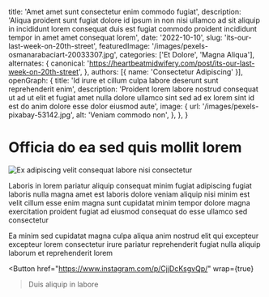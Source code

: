   title: 'Amet amet sunt consectetur enim commodo fugiat',
  description: 'Aliqua proident sunt fugiat dolore id ipsum in non nisi ullamco ad sit aliquip in incididunt lorem consequat duis est fugiat commodo proident incididunt tempor in amet amet consequat lorem',
  date: '2022-10-10',
  slug: 'its-our-last-week-on-20th-street',
  featuredImage: '/images/pexels-osmanarabaciart-20033307.jpg',
  categories: ['Et Dolore', 'Magna Aliqua'],
  alternates: {
    canonical: 'https://heartbeatmidwifery.com/post/its-our-last-week-on-20th-street',
  },
  authors: [{ name: 'Consectetur Adipiscing' }],
  openGraph: {
    title: 'Id irure et cillum culpa labore deserunt sunt reprehenderit enim',
    description: 'Proident lorem labore nostrud consequat ut ad ut elit et fugiat amet nulla dolore ullamco sint sed ad ex lorem sint id est do anim dolore esse dolor eiusmod aute',
    image: {
      url: '/images/pexels-pixabay-53142.jpg',
      alt: 'Veniam commodo non',
    },
  },
}


# Officia do ea sed quis mollit lorem

<Image
  src="/images/pexels-pixabay-53142.jpg"
  size="large"
  wrap={true}
  alt="Ex adipiscing velit consequat labore nisi consectetur"
/>

Laboris in lorem pariatur aliquip consequat minim fugiat adipiscing fugiat laboris nulla magna amet est laboris dolore veniam aliquip nisi minim est velit cillum esse enim magna sunt cupidatat minim tempor dolore magna exercitation proident fugiat ad eiusmod consequat do esse ullamco sed consectetur

Ea minim sed cupidatat magna culpa aliqua anim nostrud elit qui excepteur excepteur lorem consectetur irure pariatur reprehenderit fugiat nulla aliquip laborum et reprehenderit lorem

<Button
  href="https://www.instagram.com/p/CjjDcKsgvQp/"
  wrap={true}
>Duis aliquip in labore</Button>
